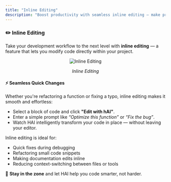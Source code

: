 ```yaml
---
title: "Inline Editing"
description: "Boost productivity with seamless inline editing — make precise code changes directly within your codebase using HAI."
---
```


### ✏️ Inline Editing

Take your development workflow to the next level with **inline editing** — a feature that lets you modify code directly within your project.

<div align="center">
	<img src="../../assets/gifs/inline-editing.gif" alt="Inline Editing" />
	<p>
		<i>Inline Editing</i>
	</p>
</div>

#### ⚡ Seamless Quick Changes

Whether you're refactoring a function or fixing a typo, inline editing makes it smooth and effortless:

-   Select a block of code and click **"Edit with hAI"**.
-   Enter a simple prompt like _“Optimize this function”_ or _“Fix the bug”_.
-   Watch HAI intelligently transform your code in place — without leaving your editor.

Inline editing is ideal for:

-   Quick fixes during debugging
-   Refactoring small code snippets
-   Making documentation edits inline
-   Reducing context-switching between files or tools

🎉 **Stay in the zone** and let HAI help you code smarter, not harder.

